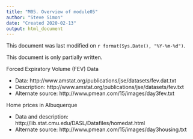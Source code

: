 ```yaml
---
title: "M05. Overview of module05"
author: "Steve Simon"
date: "Created 2020-02-13"
output: html_document
---
```


This document was last modified on `r format(Sys.Date(), "%Y-%m-%d")`.

This document is only partially written.

Forced Expiratory Volume (FEV) Data

+ Data: http://www.amstat.org/publications/jse/datasets/fev.dat.txt
+ Description: http://www.amstat.org/publications/jse/datasets/fev.txt
+ Alternate source: http://www.pmean.com/15/images/day3fev.txt

Home prices in Albuquerque

+ Data and description: http://lib.stat.cmu.edu/DASL/Datafiles/homedat.html
+ Alternate source: http://www.pmean.com/15/images/day3housing.txt
